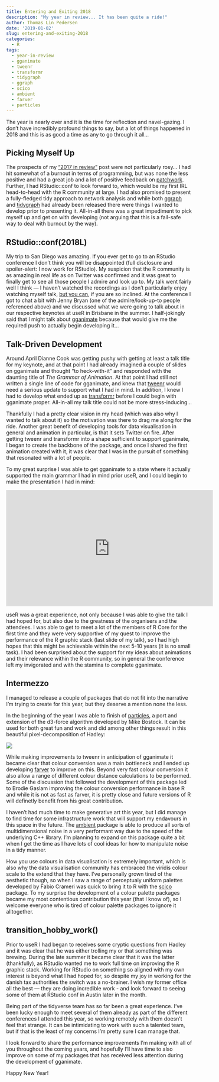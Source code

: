 ```yaml
---
title: Entering and Exiting 2018
description: "My year in review... It has been quite a ride!"
author: Thomas Lin Pedersen
date: '2019-01-02'
slug: entering-and-exiting-2018
categories:
  - R
tags:
  - year-in-review
  - gganimate
  - tweenr
  - transformr
  - tidygraph
  - ggraph
  - scico
  - ambient
  - farver
  - particles
---
```


The year is nearly over and it is the time for reflection and navel-gazing. I 
don't have incredibly profound things to say, but a lot of things happened in 
2018 and this is as good a time as any to go through it all...

## Picking Myself Up
The prospects of my ["2017 in review"](https://www.data-imaginist.com/2017/looking-back-on-2017/)
post were not particularly rosy... I had hit somewhat of a burnout in terms of
programming, but was none the less positive and had a great job and a lot of
positive feedback on [patchwork](https://github.com/thomasp85/patchwork). 
Further, I had RStudio::conf to look forward to, which would be my first IRL
head-to-head with the R community at large. I had also promised to present a 
fully-fledged tidy approach to network analysis and while both 
[ggraph](https://github.com/thomasp85/ggraph) and 
[tidygraph](https://github.com/thomasp85/tidygraph) had already been released 
there were things I wanted to develop prior to presenting it. All-in-all there
was a great impediment to pick myself up and get on with developing (not arguing
that this is a fail-safe way to deal with burnout by the way).

## RStudio::conf(2018L)
My trip to San Diego was amazing. If you ever get to go to an RStudio conference
I don't think you will be disappointed (full disclosure and spoiler-alert: I now
work for RStudio). My suspicion that the R community is as amazing in real life
as on Twitter was confirmed and it was great to finally get to see all those 
people I admire and look up to. My talk went fairly well I think — I haven't
watched the recordings as I don't particularly enjoy watching myself talk, 
[but you can](https://www.rstudio.com/resources/videos/tidying-up-your-network-analysis-with-tidygraph-and-ggraph/), 
if you are so inclined. At the conference I got to chat a bit with Jenny Bryan
(one of the admire/look-up-to people referenced above) and we discussed what we 
were going to talk about in our respective keynotes at useR in Brisbane in the
summer. I half-jokingly said that I might talk about [gganimate](https://gganimate.com) 
because that would give me the required push to actually begin developing it...

## Talk-Driven Development
Around April Dianne Cook was getting pushy with getting at least a talk title 
for my keynote, and at that point I had already imagined a couple of slides on
gganimate and thought "to heck-with-it" and responded with the daunting title of
*The Grammar of Animation*. At that point I had still not written a single line
of code for gganimate, and knew that [tweenr](https://github.com/thomasp85/tweenr) 
would need a serious update to support what I had in mind. In addition, I knew
I had to develop what ended up as [transformr](https://github.com/thomasp85/transformr) 
before I could begin with gganimate proper. All-in-all my talk title could not 
be more stress-inducing...

Thankfully I had a pretty clear vision in my head (which was also why I wanted
to talk about it) so the motivation was there to drag me along for the ride. 
Another great benefit of developing tools for data visualisation in general and
animation in particular, is that it sets Twitter on fire. After getting tweenr
and transformr into a shape sufficient to support gganimate, I began to create
the backbone of the package, and once I shared the first animation created with
it, it was clear that I was in the pursuit of something that resonated with a 
lot of people.

To my great surprise I was able to get gganimate to a state where it actually
supported the main grammar I had in mind prior useR, and I could begin to make 
the presentation I had in mind:

<iframe width="560" height="315" src="https://www.youtube.com/embed/21ZWDrTukEs" frameborder="0" allow="accelerometer; autoplay; encrypted-media; gyroscope; picture-in-picture" allowfullscreen></iframe>

useR was a great experience, not only because I was able to give the talk I had
hoped for, but also due to the greatness of the organisers and the attendees. I
was able to get to meet a lot of the members of R Core for the first time and
they were very supportive of my quest to improve the performance of the R 
graphic stack (last slide of my talk), so I had high hopes that this might be
achievable within the next 5-10 years (it is no small task). I had been 
surprised about the support for my ideas about animations and their relevance 
within the R community, so in general the conference left my invigorated and
with the stamina to complete gganimate.

## Intermezzo
I managed to release a couple of packages that do not fit into the narrative I'm
trying to create for this year, but they deserve a mention none the less. 

In the beginning of the year I was able to finish of 
[particles](https://github.com/thomasp85/particles), a port and extension of the
d3-force algorithm developed by Mike Bostock. It can be used for both great fun
and work and did among other things result in this beautiful pixel-decomposition
of Hadley:

![](/assets/images/hadley.gif)

While making improvements to tweenr in anticipation of gganimate it became clear
that colour conversion was a main bottleneck and I ended up developing 
[farver](https://github.com/thomasp85/farver) to improve on this. Beyond very 
fast colour conversion it also allow a range of different colour distance 
calculations to be performed. Some of the discussion that followed the 
development of this package led to Brodie Gaslam improving the colour conversion
performance in base R and while it is not as fast as farver, it is pretty close
and future versions of R will definetly benefit from his great contribution.

I haven't had much time to make generative art this year, but I did manage to
find time for some infrastructure work that will support my endavours in this
space in the future. The [ambient](https://github.com/thomasp85/ambient) package
is able to produce all sorts of multidimensional noise in a very performant way
due to the speed of the underlying C++ library. I'm planning to expand on this
package quite a bit when I get the time as I have lots of cool ideas for how to
manipulate noise in a tidy manner.

How you use colours in data visualisation is extremely important, which is also
why the data visualisation community has embraced the viridis colour scale to 
the extend that they have. I've personally grown tired of the aesthetic though, 
so when I saw a range of perceptualy uniform palettes developed by Fabio Crameri 
was quick to bring it to R with the [scico](https://github.com/thomasp85/scico)
package. To my surprise the development of a colour palette packages became my
most contentious contribution this year (that I know of), so I welcome everyone
who is tired of colour palette packages to ignore it alltogether.

## transition_hobby_work()
Prior to useR I had began to receives some cryptic questions from Hadley and it 
was clear that he was either trolling my or that something was brewing. During 
the late summer it became clear that it was the latter (thankfully), as RStudio
wanted me to work full time on improving the R graphic stack. Working for 
RStudio on something so aligned with my own interest is beyond what I had hoped
for, so despite my joy in working for the danish tax authorities the switch was
a no-brainer. I wish my former office all the best — they are doing incredible
work - and look forward to seeing some of them at RStudio conf in Austin later 
in the month.

Being part of the tidyverse team has so far been a great experience. I've been
lucky enough to meet several of them already as part of the different 
conferences I attended this year, so working remotely with them doesn't feel 
that strange. It can be intimidating to work with such a talented team, but if
that is the least of my concerns I'm pretty sure I can manage that. 

I look forward to share the performance improvements I'm making with all of you 
throughout the coming years, and hopefully I'll have time to also improve on
some of my packages that has received less attention during the development of
gganimate.

Happy New Year!

